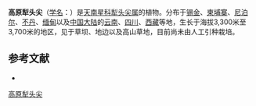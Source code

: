 {{Speciesbox
| name = 高原犁头尖
| status = 
| status_system = 
| image = 
| genus = Typhonium
| species = diversifolium
| authority = Wall.
}}

'''高原犁头尖'''（[[学名|学名]]：{{lang|la|''Typhonium diversifolium''}}）是[[天南星科|天南星科]][[犁头尖属|犁头尖属]]的植物。分布于[[锡金|锡金]]、[[柬埔寨|柬埔寨]]、[[尼泊尔|尼泊尔]]、[[不丹|不丹]]、[[缅甸|缅甸]]以及[[中国大陆|中国大陆]]的[[云南|云南]]、[[四川|四川]]、[[西藏|西藏]]等地，生长于海拔3,300米至3,700米的地区，见于草坝、地边以及高山草地，目前尚未由人工引种栽培。

== 参考文献 ==
<div class="references-small">
* {{cite web| url =http://www.bioinfo.cn/db05/KmzwSpecies.php?action=view&id=1428| title =高原犁头尖| work =《中国高等植物数据库全库》| publisher =中国科学院微生物研究所| author =昆明植物研究所| accessdate =2009-02-22| deadurl =yes| archiveurl =https://web.archive.org/web/20160305031025/http://www.bioinfo.cn/db05/KmzwSpecies.php?action=view&id=1428| archivedate =2016-03-05}}
</div>
{{Taxonbar|from=Q15225489}}

{{DEFAULTSORT:Typhonium diversifolium}}
[[Category:犁头尖属|高原犁头尖]]


{{Araceae-stub}}